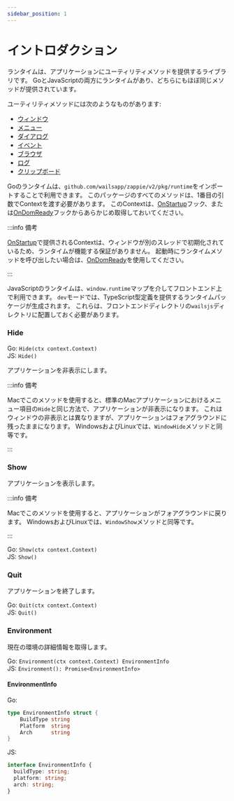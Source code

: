 ```yaml
---
sidebar_position: 1
---
```


# イントロダクション

ランタイムは、アプリケーションにユーティリティメソッドを提供するライブラリです。 GoとJavaScriptの両方にランタイムがあり、どちらにもほぼ同じメソッドが提供されています。

ユーティリティメソッドには次のようなものがあります:

- [ウィンドウ](window.mdx)
- [メニュー](menu.mdx)
- [ダイアログ](dialog.mdx)
- [イベント](events.mdx)
- [ブラウザ](browser.mdx)
- [ログ](log.mdx)
- [クリップボード](clipboard.mdx)

Goのランタイムは、`github.com/wailsapp/zappie/v2/pkg/runtime`をインポートすることで利用できます。 このパッケージのすべてのメソッドは、1番目の引数でContextを渡す必要があります。 このContextは、[OnStartup](../options.mdx#onstartup)フック、または[OnDomReady](../options.mdx#ondomready)フックからあらかじめ取得しておいてください。

:::info 備考

[OnStartup](../options.mdx#onstartup)で提供されるContextは、ウィンドウが別のスレッドで初期化されているため、ランタイムが機能する保証がありません。 起動時にランタイムメソッドを呼び出したい場合は、[OnDomReady](../options.mdx#ondomready)を使用してください。

:::

JavaScriptのランタイムは、`window.runtime`マップを介してフロントエンド上で利用できます。 `dev`モードでは、TypeScript型定義を提供するランタイムパッケージが生成されます。 これらは、フロントエンドディレクトリの`wailsjs`ディレクトリに配置しておく必要があります。

### Hide

Go: `Hide(ctx context.Context)`<br/> JS: `Hide()`

アプリケーションを非表示にします。

:::info 備考

Macでこのメソッドを使用すると、標準のMacアプリケーションにおけるメニュー項目の`Hide`と同じ方法で、アプリケーションが非表示になります。 これはウィンドウの非表示とは異なりますが、アプリケーションはフォアグラウンドに残ったままになります。 WindowsおよびLinuxでは、`WindowHide`メソッドと同等です。

:::

### Show

アプリケーションを表示します。

:::info 備考

Macでこのメソッドを使用すると、アプリケーションがフォアグラウンドに戻ります。 WindowsおよびLinuxでは、`WindowShow`メソッドと同等です。

:::

Go: `Show(ctx context.Context)`<br/> JS: `Show()`

### Quit

アプリケーションを終了します。

Go: `Quit(ctx context.Context)`<br/> JS: `Quit()`

### Environment

現在の環境の詳細情報を取得します。

Go: `Environment(ctx context.Context) EnvironmentInfo`<br/> JS: `Environment(): Promise<EnvironmentInfo>`

#### EnvironmentInfo

Go:

```go
type EnvironmentInfo struct {
    BuildType string
    Platform  string
    Arch      string
}
```

JS:

```ts
interface EnvironmentInfo {
  buildType: string;
  platform: string;
  arch: string;
}
```
